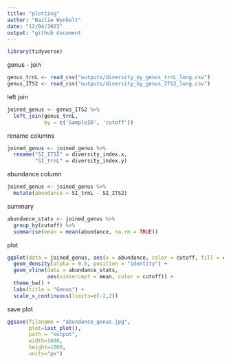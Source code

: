 ```yaml
---
title: "plotting"
author: "Bailie Wynbelt"
date: "12/04/2023"
output: "github document
---
```


```r
library(tidyverse)
```

genus - join
```r
genus_trnL <- read_csv("outputs/diversity_by_genus_trnL_long.csv")
genus_ITS2 <- read_csv("outputs/diversity_by_genus_ITS2_long.csv")
```
left join
```r
joined_genus <- genus_ITS2 %>% 
  left_join(genus_trnL, 
            by = c('SampleID', 'cutoff'))
```

rename columns
```r
joined_genus <- joined_genus %>% 
  rename("SI_ITS2" = diversity_index.x,
         "SI_trnL" = diversity_index.y)
```

abundance column
```r
joined_genus <- joined_genus %>% 
  mutate(abundance = SI_trnL - SI_ITS2)
```

summary
```r
abundance_stats <- joined_genus %>% 
  group_by(cutoff) %>% 
  summarise(mean = mean(abundance, na.rm = TRUE))
```

plot
```r
ggplot(data = joined_genus, aes(x = abundance, color = cutoff, fill = cutoff)) +
  geom_density(alpha = 0.5, position = "identity") +
  geom_vline(data = abundance_stats,
             aes(xintercept = mean, color = cutoff)) +
  theme_bw() +
  labs(title = "Genus") +
  scale_x_continuous(limits=c(-2,2))
```

save plot
```r
ggsave(filename = "abundance_genus.jpg", 
       plot=last_plot(), 
       path = "output", 
       width=1600, 
       height=1000, 
       units="px")
```